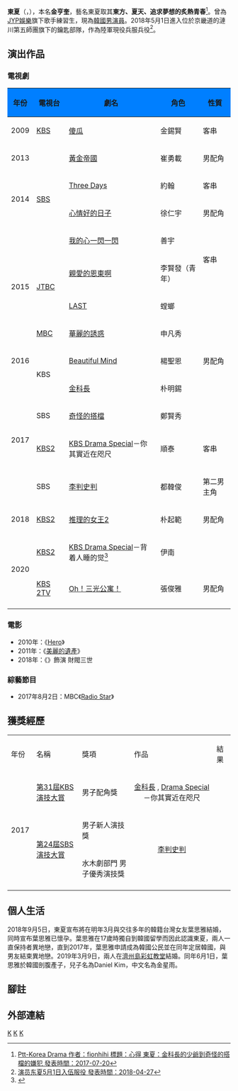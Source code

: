 {{DISPLAYTITLE:東夏}}
{{藝人
| 姓名 = 東夏
| 類型 = 男演員
| 圖片 = 
| 圖片尺寸 = 
| 圖片簡介 = 
| 本名 = 金亨奎
| 外文名 = 김형규
| 外文 = ko
| 別名 = 東夏
| 羅馬拼音 = Kim hyun Kyu
| 英文名 = 
| 暱稱 = 
| 其他藝名 = 
| 國籍 = {{KOR}}
| 出生日期 = {{birth_date_and_age|1992|1|14}}
| 出生地點 = 
| 職業 = [[演員|演員]]
| 語言 = [[韓語|韓語]]
| 教育程度 = 
| 宗教信仰 = 
| 配偶 = {{marriage|葉思雅|2019}}
| 兒女 = 1子
| 出道地點 = 
| 出道日期 = 2009年
| 出道作 = 傻瓜
| 代表作 = 
| 活躍年代 = 2009年至今
| 唱片公司 = 
| 經紀公司 = [[J_Wide_Company|J Wide Company]]（2020-至今）<br>
[[Management_A.N.D|ANDMARQ娛樂]]
| 網站 = 
| 相關團體 = 
}}

'''東夏'''（{{lang-ko|'''동하 '''}}，{{bd|1992年|1月14日}}），本名'''金亨奎'''，藝名東夏取其'''東方、夏天、追求夢想的炙熱青春'''<ref>[https://www.pttdata.com/ResponesPage.php?u=/bbs/KoreaDrama/M.1500525737.A.F43.html Ptt-Korea Drama 作者：fionhihi 標題：心得 東夏：金科長的少爺到奇怪的搭檔的嫌犯 發表時間：2017-07-20]</ref>。曾為[[JYP娛樂|JYP娛樂]]旗下歌手練習生，現為[[韓國|韓國]][[男演員|男演員]]。2018年5月1日進入位於京畿道的漣川第五師團旗下的鑰匙部隊，作為陸軍現役兵服兵役<ref>[http://chinese.yonhapnews.co.kr/entertain/2018/04/27/0502000000ACK20180427006000881.HTML 演员东夏5月1日入伍服役 發表時間：2018-04-27]</ref>。

== 演出作品 ==
=== 電視劇 ===
{| class="wikitable" width="60%"
!style="background:#007FFF"|年份
!style="background:#007FFF"|電視台
!style="background:#007FFF"|劇名
!style="background:#007FFF"|角色
!style="background:#007FFF"|性質
|-
|2009|| [[KBS|KBS]] || [[傻瓜_(電視劇)|傻瓜]] ||金錫賢 ||客串
|-
|2013||rowspan=4|[[SBS|SBS]] || [[黃金帝國|黃金帝國]]|| 崔勇載||男配角
|-
|rowspan=2| 2014|| [[Three_Days|Three Days]] || 約翰 ||客串
|-
| [[心情好的日子|心情好的日子]] ||徐仁宇 || 男配角
|-
|rowspan=4| 2015|| [[我的心一閃一閃|我的心一閃一閃]] || 善宇 ||rowspan=2|客串
|-
|rowspan=2|[[JTBC|JTBC]] || [[親愛的恩東啊|親愛的恩東啊]] || 李賢發（青年）
|-
|[[LAST_(電視劇)|LAST]]||螳螂||rowspan=5|男配角
|-
|[[MBC|MBC]]||[[華麗的誘惑|華麗的誘惑]]||申凡秀
|-
|2016||rowspan=2|KBS||[[Beautiful_Mind|Beautiful Mind]]||楊聖恩
|-
|rowspan=4|2017||[[金科長|金科長]]|| 朴明錫
|-
|SBS||[[奇怪的搭檔|奇怪的搭檔]]||鄭賢秀
|-
|[[KBS2|KBS2]]||[[KBS_Drama_Special|KBS Drama Special]]－你其實近在咫尺||順泰||	客串
|-
|SBS||[[李判史判|李判史判]]||都韓俊|| 第二男主角
|-
|2018||[[KBS2|KBS2]]||[[推理的女王2|推理的女王2]]||朴起範||男配角
|-
|rowspan=2|2020||[[KBS2|KBS2]]||[[KBS_Drama_Special|KBS Drama Special]]－背着人睡的觉<ref>{{cite web|url=https://entertain.naver.com/read?oid=112&aid=0003356614|date=2020-10-21|work=Herald Pop|title=KBS 드라마스페셜, 6편 추가 공개..김보라→이상엽까지 화려한 라인업|language=ko}}</ref>||伊南
|-
|[[KBS_2TV|KBS 2TV]]|| [[Oh！三光公寓！|Oh！三光公寓！]] || 張俊雅 ||男配角
|-
|}

=== 電影 ===
*2010年：《[[Hero(韓國電影)|Hero]]》
*2011年：《[[美麗的遺產|美麗的遺產]]》
*2018年：《{{link-ko|分秒幣爭|국가부도의 날}}》飾演 財閥三世

=== 綜藝節目 ===
*2017年8月2日：MBC《[[Radio_Star|Radio Star]]》

==獲獎經歷==
{|class=wikitable width=70%
|-style="background:#007FFF; color:white; font-weight:bold; text-align:center;"
|年份 || 名稱 || 獎項 || 作品 || 結果
|-
|rowspan=3|2017|| [[2017_KBS演技大賞|第31屆KBS演技大賞]] || 男子配角獎||<center> [[金科長|金科長]] , [[Drama_Special|Drama Special]]－你其實近在咫尺||{{nom}}
|-
|rowspan=2|[[2017_SBS演技大賞|第24屆SBS演技大賞]] || 男子新人演技獎||rowspan=2|<center>[[李判史判|李判史判]]||{{nom}}
|-
|水木劇部門 男子優秀演技獎||{{nom}}
|-
|}

== 個人生活 ==
2018年9月5日，東夏宣布將在明年3月與交往多年的韓籍台灣女友葉思雅結婚，同時宣布葉思雅已懷孕。葉思雅在17歲時獨自到韓國留學而因此認識東夏，兩人一直保持者異地戀，直到2017年，葉思雅申請成為韓國公民並在同年定居韓國，與男友結束異地戀。2019年3月9日，兩人在[[濟州島|濟州島]][[彩虹教堂|彩虹教堂]]結婚。同年6月1日，葉思雅於韓國剖腹產子，兒子名為Daniel Kim，中文名為金星雨。

== 腳註 ==
{{reflist}}

== 外部連結 ==
{{J Wide Company}}
[[Category:韓國電視演員|K]]
[[Category:韓國電影演員|K]]
[[Category:金姓|K]]